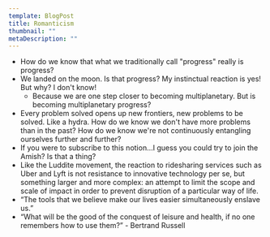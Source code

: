 ```yaml
---
template: BlogPost
title: Romanticism
thumbnail: ""
metaDescription: ""
---
```



- How do we know that what we traditionally call "progress" really is <Link to="/the_nature_of_progress">progress</Link>?
- We landed on the moon. Is that progress? My instinctual reaction is yes! But
  why? I don't know!
  - Because we are one step closer to becoming multiplanetary. But is becoming
    multiplanetary progress? 
- Every problem solved opens up new frontiers, new problems to be solved. Like a
  hydra. How do we know we don't have more problems than in the past? How do we
know we're not continuously entangling ourselves further and further?
- If you were to subscribe to this notion...I guess you could try to join the
  Amish? Is that a thing?
- Like the Luddite movement, the reaction to ridesharing services such as Uber
  and Lyft is not resistance to innovative technology per se, but something
larger and more complex: an attempt to limit the scope and scale of impact in
order to prevent disruption of a particular way of life.
- “The tools that we believe make our lives easier simultaneously enslave us.”
- “What will be the good of the conquest of leisure and health, if no one remembers how to use them?” - Bertrand Russell

